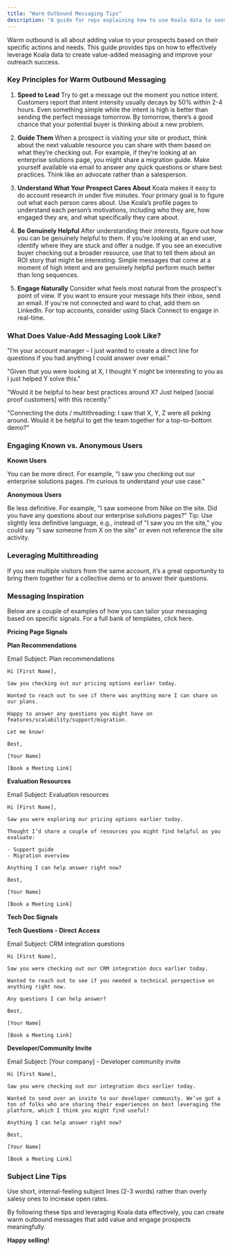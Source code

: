 ```yaml
---
title: "Warm Outbound Messaging Tips"
description: "A guide for reps explaining how to use Koala data to send great sales messages."
---
```


Warm outbound is all about adding value to your prospects based on their specific actions and needs. This guide provides tips on how to effectively leverage Koala data to create value-added messaging and improve your outreach success.

### Key Principles for Warm Outbound Messaging

1. **Speed to Lead**
   Try to get a message out the moment you notice intent. Customers report that intent intensity usually decays by 50% within 2-4 hours. Even something simple while the intent is high is better than sending the perfect message tomorrow. By tomorrow, there’s a good chance that your potential buyer is thinking about a new problem.

2. **Guide Them**
   When a prospect is visiting your site or product, think about the next valuable resource you can share with them based on what they’re checking out. For example, if they’re looking at an enterprise solutions page, you might share a migration guide.
   Make yourself available via email to answer any quick questions or share best practices. Think like an advocate rather than a salesperson.

3. **Understand What Your Prospect Cares About**
   Koala makes it easy to do account research in under five minutes. Your primary goal is to figure out what each person cares about. Use Koala’s profile pages to understand each person’s motivations, including who they are, how engaged they are, and what specifically they care about.

4. **Be Genuinely Helpful**
   After understanding their interests, figure out how you can be genuinely helpful to them. If you’re looking at an end user, identify where they are stuck and offer a nudge. If you see an executive buyer checking out a broader resource, use that to tell them about an ROI story that might be interesting. Simple messages that come at a moment of high intent and are genuinely helpful perform much better than long sequences.

5. **Engage Naturally**
   Consider what feels most natural from the prospect's point of view. If you want to ensure your message hits their inbox, send an email. If you're not connected and want to chat, add them on LinkedIn.
   For top accounts, consider using Slack Connect to engage in real-time.

### What Does Value-Add Messaging Look Like?

"I’m your account manager – I just wanted to create a direct line for questions if you had anything I could answer over email."

"Given that you were looking at X, I thought Y might be interesting to you as I just helped Y solve this."

"Would it be helpful to hear best practices around X? Just helped [social proof customers] with this recently."

"Connecting the dots / multithreading: I saw that X, Y, Z were all poking around. Would it be helpful to get the team together for a top-to-bottom demo?"

### Engaging Known vs. Anonymous Users

**Known Users**

You can be more direct. For example, "I saw you checking out our enterprise solutions pages. I’m curious to understand your use case."

**Anonymous Users**

Be less definitive. For example, "I saw someone from Nike on the site. Did you have any questions about our enterprise solutions pages?"
Tip: Use slightly less definitive language, e.g., instead of "I saw you on the site," you could say "I saw someone from X on the site" or even not reference the site activity.

### Leveraging Multithreading

If you see multiple visitors from the same account, it’s a great opportunity to bring them together for a collective demo or to answer their questions.

### Messaging Inspiration

Below are a couple of examples of how you can tailor your messaging based on specific signals. For a full bank of templates, click here.

**Pricing Page Signals**

**Plan Recommendations**

Email Subject: Plan recommendations

    Hi [First Name],

    Saw you checking out our pricing options earlier today.

    Wanted to reach out to see if there was anything more I can share on our plans.

    Happy to answer any questions you might have on features/scalability/support/migration.

    Let me know!

    Best,

    [Your Name]

    [Book a Meeting Link]

**Evaluation Resources**

Email Subject: Evaluation resources

    Hi [First Name],

    Saw you were exploring our pricing options earlier today.

    Thought I’d share a couple of resources you might find helpful as you evaluate:

    - Support guide
    - Migration overview

    Anything I can help answer right now?

    Best,

    [Your Name]

    [Book a Meeting Link]

**Tech Doc Signals**

**Tech Questions - Direct Access**

Email Subject: CRM integration questions

    Hi [First Name],

    Saw you were checking out our CRM integration docs earlier today.

    Wanted to reach out to see if you needed a technical perspective on anything right now.

    Any questions I can help answer?

    Best,

    [Your Name]

    [Book a Meeting Link]

**Developer/Community Invite**

Email Subject: [Your company] - Developer community invite

    Hi [First Name],

    Saw you were checking out our integration docs earlier today.

    Wanted to send over an invite to our developer community. We’ve got a ton of folks who are sharing their experiences on best leveraging the platform, which I think you might find useful!

    Anything I can help answer right now?

    Best,

    [Your Name]

    [Book a Meeting Link]

### Subject Line Tips

Use short, internal-feeling subject lines (2-3 words) rather than overly salesy ones to increase open rates.

By following these tips and leveraging Koala data effectively, you can create warm outbound messages that add value and engage prospects meaningfully.

**Happy selling!**
```